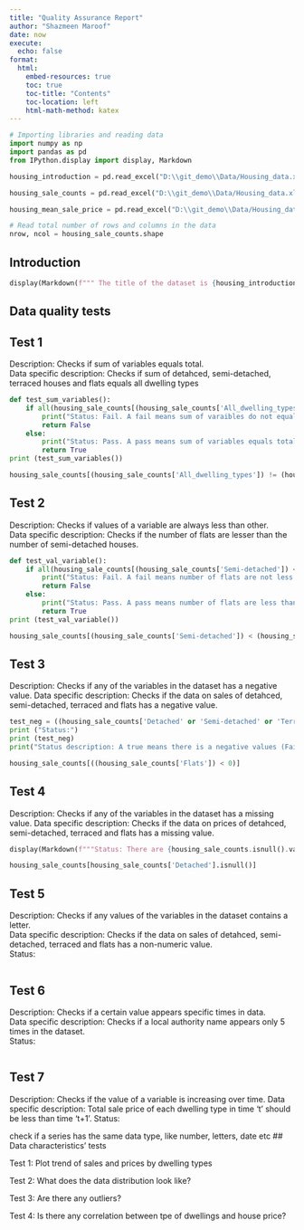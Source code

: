 ```yaml
---
title: "Quality Assurance Report"
author: "Shazmeen Maroof"
date: now
execute:
  echo: false
format:
  html:
    embed-resources: true
    toc: true
    toc-title: "Contents"
    toc-location: left
    html-math-method: katex
---
```


```python
# Importing libraries and reading data
import numpy as np
import pandas as pd
from IPython.display import display, Markdown

housing_introduction = pd.read_excel("D:\\git_demo\\Data/Housing_data.xlsx", sheet_name="introduction")

housing_sale_counts = pd.read_excel("D:\\git_demo\\Data/Housing_data.xlsx", sheet_name="sale_counts")

housing_mean_sale_price = pd.read_excel("D:\\git_demo\\Data/Housing_data.xlsx", sheet_name="mean_sale_price")

# Read total number of rows and columns in the data
nrow, ncol = housing_sale_counts.shape
```

## Introduction

```python
display(Markdown(f""" The title of the dataset is {housing_introduction.at[0, 'Column_b']}. {housing_introduction.at[1, 'Column_b']}. The data has been taken from {housing_introduction.at[2, 'Column_b']}. The data is published {housing_introduction.at[3, 'Column_b']}. The data covers {housing_introduction.at[4, 'Column_b']}. The data limitations are {housing_introduction.at[5, 'Column_b']}. The data is published {housing_introduction.at[7, 'Column_b']} confidence intervals. {housing_introduction.at[8, 'Column_b']}. There are {nrow} rows and {ncol} columns in the dataset. """))
``` 


## Data quality tests   

## Test 1  
Description: Checks if sum of variables equals total.  
Data specific description: Checks if sum of detahced, semi-detached, terraced houses and flats equals all dwelling types

```python
def test_sum_variables():
    if all(housing_sale_counts[(housing_sale_counts['All_dwelling_types']) != (housing_sale_counts['Detached'] + housing_sale_counts['Semi-detached'] + housing_sale_counts['Terraced'] + housing_sale_counts['Flats'])]):
        print("Status: Fail. A fail means sum of varaibles do not equal total.")
        return False
    else:
        print("Status: Pass. A pass means sum of variables equals total.")
        return True
print (test_sum_variables())

housing_sale_counts[(housing_sale_counts['All_dwelling_types']) != (housing_sale_counts['Detached'] + housing_sale_counts['Semi-detached'] + housing_sale_counts['Terraced'] + housing_sale_counts['Flats'])]

```

## Test 2  

Description: Checks if values of a variable are always less than other.  
Data specific description: Checks if the number of flats are lesser than the number of semi-detached houses.

```python
def test_val_variable():
    if all(housing_sale_counts[(housing_sale_counts['Semi-detached']) <(housing_sale_counts['Flats'])]): 
        print("Status: Fail. A fail means number of flats are not less than number of semi-detached houses in atleast one LA.")
        return False
    else:
        print("Status: Pass. A pass means number of flats are less than number of semi-detached houses in all LAs")
        return True
print (test_val_variable())

housing_sale_counts[(housing_sale_counts['Semi-detached']) < (housing_sale_counts['Flats'])]
```

## Test 3  

Description: Checks if any of the variables in the dataset has a negative value.
Data specific description: Checks if the data on sales of detahced, semi-detached, terraced and flats has a negative value. 
```python
test_neg = ((housing_sale_counts['Detached' or 'Semi-detached' or 'Terraced' or 'Flats']) < 0).any()
print ("Status:")
print (test_neg)
print("Status description: A true means there is a negative values (Fail). A false means there is no negative value (Pass).")

housing_sale_counts[((housing_sale_counts['Flats']) < 0)]
```

## Test 4

Description: Checks if any of the variables in the dataset has a missing value.
Data specific description: Checks if the data on prices of detahced, semi-detached, terraced and flats has a missing value. 
```python
display(Markdown(f"""Status: There are {housing_sale_counts.isnull().values.sum()} missing values in the dataset.  """))

housing_sale_counts[housing_sale_counts['Detached'].isnull()]
``` 

## Test 5
Description: Checks if any values of the variables in the dataset contains a letter.  
Data specific description: Checks if the data on sales of detahced, semi-detached, terraced and flats has a non-numeric value.  
Status: 
```python

```

## Test 6  
Description: Checks if a certain value appears specific times in data.  
Data specific description: Checks if a local authority name appears only 5 times in the dataset.  
 Status: 
```python
```

## Test 7  
Description: Checks if the value of a variable is increasing over time. 
Data specific description: Total sale price of each dwelling type in time 't' should be less than time 't+1'.
Status: 

check if a series has the same data type, like number, letters, date etc
## Data characteristics' tests

Test 1: Plot trend of sales and prices by dwelling types

Test 2: What does the data distribution look like? 

Test 3: Are there any outliers?

Test 4: Is there any correlation between tpe of dwellings and house price?
